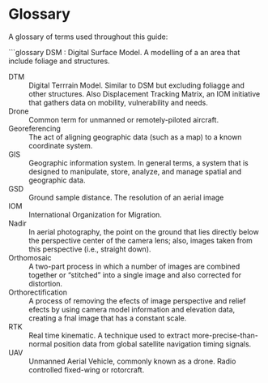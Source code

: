 # Glossary {.unnumbered}

A glossary of terms used throughout this guide:

```glossary
DSM
: Digital Surface Model. A modelling of a an area that include foliage and structures.

DTM
:  Digital Terrrain Model. Similar to DSM but excluding foliagge and other structures. Also Displacement Tracking Matrix, an IOM initiative that gathers data on mobility, vulnerability and needs.

Drone
: Common term for unmanned or remotely-piloted aircraft.

Georeferencing
: The act of aligning geographic data (such as a map) to a known coordinate system. 

GIS
: Geographic information system. In general terms, a system that is designed to manipulate, store, analyze, and manage spatial and geographic data. 

GSD
: Ground sample distance. The resolution of an aerial image

IOM
: International Organization for Migration.

Nadir
: In aerial photography, the point on the ground that lies directly below the perspective center of the camera lens; also, images taken from this perspective (i.e., straight down).

Orthomosaic
: A two-part process in which a number of images are combined together or “stitched” into a single image and also corrected for distortion. 

Orthorectification
: A process of removing the efects of image perspective and relief efects by using camera model information and elevation data, creating a fnal image that has a constant scale. 

RTK
: Real time kinematic. A technique used to extract more-precise-than-normal position data from global satellite navigation timing signals.

UAV
: Unmanned Aerial Vehicle, commonly known as a drone. Radio controlled fixed-wing or rotorcraft.

